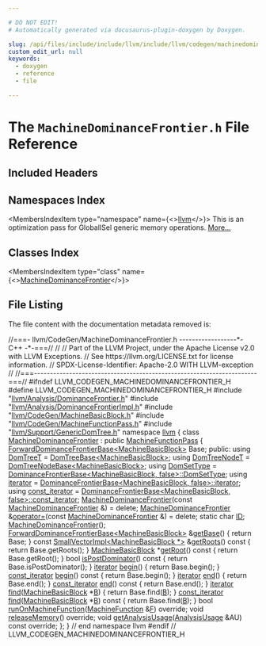 ```yaml
---

# DO NOT EDIT!
# Automatically generated via docusaurus-plugin-doxygen by Doxygen.

slug: /api/files/include/include/llvm/include/llvm/codegen/machinedominancefrontier-h
custom_edit_url: null
keywords:
  - doxygen
  - reference
  - file

---
```





# The `MachineDominanceFrontier.h` File Reference

<DoxygenPage pluginConfig={pluginConfig}>



## Included Headers

<IncludesList>
<IncludesListItem
  filePath="llvm/Analysis/DominanceFrontier.h"
  permalink="/docs/api/files/include/include/llvm/include/llvm/analysis/dominancefrontier-h"
  isLocal="true" />
<IncludesListItem
  filePath="llvm/Analysis/DominanceFrontierImpl.h"
  permalink="/docs/api/files/include/include/llvm/include/llvm/analysis/dominancefrontierimpl-h"
  isLocal="true" />
<IncludesListItem
  filePath="llvm/CodeGen/MachineBasicBlock.h"
  permalink="/docs/api/files/include/include/llvm/include/llvm/codegen/machinebasicblock-h"
  isLocal="true" />
<IncludesListItem
  filePath="llvm/CodeGen/MachineFunctionPass.h"
  permalink="/docs/api/files/include/include/llvm/include/llvm/codegen/machinefunctionpass-h"
  isLocal="true" />
<IncludesListItem
  filePath="llvm/Support/GenericDomTree.h"
  permalink="/docs/api/files/include/include/llvm/include/llvm/support/genericdomtree-h"
  isLocal="true" />
</IncludesList>

## Namespaces Index

<MembersIndex>

<MembersIndexItem
  type="namespace"
  name={<><a href="/docs/api/namespaces/llvm">llvm</a></>}>
This is an optimization pass for GlobalISel generic memory operations. <a href="/docs/api/namespaces/llvm/#details">More...</a>
</MembersIndexItem>

</MembersIndex>

## Classes Index

<MembersIndex>

<MembersIndexItem
  type="class"
  name={<><a href="/docs/api/classes/llvm/machinedominancefrontier">MachineDominanceFrontier</a></>}>
</MembersIndexItem>

</MembersIndex>


## File Listing

The file content with the documentation metadata removed is:

<ProgramListing>

<Link id="l00001" /><CodeLine lineNumber="1"><Highlight kind="comment">//===- llvm/CodeGen/MachineDominanceFrontier.h ------------------&#42;- C++ -&#42;-===//</Highlight><Highlight kind="normal"></Highlight></CodeLine>
<Link id="l00002" /><CodeLine lineNumber="2"><Highlight kind="normal"></Highlight><Highlight kind="comment">//</Highlight><Highlight kind="normal"></Highlight></CodeLine>
<Link id="l00003" /><CodeLine lineNumber="3"><Highlight kind="normal"></Highlight><Highlight kind="comment">// Part of the LLVM Project, under the Apache License v2.0 with LLVM Exceptions.</Highlight><Highlight kind="normal"></Highlight></CodeLine>
<Link id="l00004" /><CodeLine lineNumber="4"><Highlight kind="normal"></Highlight><Highlight kind="comment">// See https://llvm.org/LICENSE.txt for license information.</Highlight><Highlight kind="normal"></Highlight></CodeLine>
<Link id="l00005" /><CodeLine lineNumber="5"><Highlight kind="normal"></Highlight><Highlight kind="comment">// SPDX-License-Identifier: Apache-2.0 WITH LLVM-exception</Highlight><Highlight kind="normal"></Highlight></CodeLine>
<Link id="l00006" /><CodeLine lineNumber="6"><Highlight kind="normal"></Highlight><Highlight kind="comment">//</Highlight><Highlight kind="normal"></Highlight></CodeLine>
<Link id="l00007" /><CodeLine lineNumber="7"><Highlight kind="normal"></Highlight><Highlight kind="comment">//===----------------------------------------------------------------------===//</Highlight><Highlight kind="normal"></Highlight></CodeLine>
<Link id="l00008" /><CodeLine lineNumber="8"><Highlight kind="normal"></Highlight></CodeLine>
<Link id="l00009" /><CodeLine lineNumber="9"><Highlight kind="normal"></Highlight><Highlight kind="preprocessor">#ifndef LLVM&#95;CODEGEN&#95;MACHINEDOMINANCEFRONTIER&#95;H</Highlight><Highlight kind="normal"></Highlight></CodeLine>
<Link id="l00010" /><CodeLine lineNumber="10"><Highlight kind="normal"></Highlight><Highlight kind="preprocessor">#define LLVM&#95;CODEGEN&#95;MACHINEDOMINANCEFRONTIER&#95;H</Highlight><Highlight kind="normal"></Highlight></CodeLine>
<Link id="l00011" /><CodeLine lineNumber="11"><Highlight kind="normal"></Highlight></CodeLine>
<Link id="l00012" /><CodeLine lineNumber="12"><Highlight kind="normal"></Highlight><Highlight kind="preprocessor">#include &quot;<a href="/docs/api/files/include/include/llvm/include/llvm/analysis/dominancefrontier-h">llvm/Analysis/DominanceFrontier.h</a>&quot;</Highlight><Highlight kind="normal"></Highlight></CodeLine>
<Link id="l00013" /><CodeLine lineNumber="13"><Highlight kind="normal"></Highlight><Highlight kind="preprocessor">#include &quot;<a href="/docs/api/files/include/include/llvm/include/llvm/analysis/dominancefrontierimpl-h">llvm/Analysis/DominanceFrontierImpl.h</a>&quot;</Highlight><Highlight kind="normal"></Highlight></CodeLine>
<Link id="l00014" /><CodeLine lineNumber="14"><Highlight kind="normal"></Highlight><Highlight kind="preprocessor">#include &quot;<a href="/docs/api/files/include/include/llvm/include/llvm/codegen/machinebasicblock-h">llvm/CodeGen/MachineBasicBlock.h</a>&quot;</Highlight><Highlight kind="normal"></Highlight></CodeLine>
<Link id="l00015" /><CodeLine lineNumber="15"><Highlight kind="normal"></Highlight><Highlight kind="preprocessor">#include &quot;<a href="/docs/api/files/include/include/llvm/include/llvm/codegen/machinefunctionpass-h">llvm/CodeGen/MachineFunctionPass.h</a>&quot;</Highlight><Highlight kind="normal"></Highlight></CodeLine>
<Link id="l00016" /><CodeLine lineNumber="16"><Highlight kind="normal"></Highlight><Highlight kind="preprocessor">#include &quot;<a href="/docs/api/files/include/include/llvm/include/llvm/support/genericdomtree-h">llvm/Support/GenericDomTree.h</a>&quot;</Highlight><Highlight kind="normal"></Highlight></CodeLine>
<Link id="l00017" /><CodeLine lineNumber="17"><Highlight kind="normal"></Highlight></CodeLine>
<Link id="l00018" /><CodeLine lineNumber="18"><Highlight kind="normal"></Highlight><Highlight kind="keyword">namespace </Highlight><Highlight kind="normal"><a href="/docs/api/namespaces/llvm">llvm</a> &#123;</Highlight></CodeLine>
<Link id="l00019" /><CodeLine lineNumber="19"><Highlight kind="normal"></Highlight></CodeLine>
<Link id="l00020" /><CodeLine lineNumber="20" lineLink="/docs/api/classes/llvm/machinedominancefrontier"><Highlight kind="normal"></Highlight><Highlight kind="keyword">class </Highlight><Highlight kind="normal"><a href="/docs/api/classes/llvm/machinedominancefrontier/#abad061d9ea921f0fd55c17ab579334d9">MachineDominanceFrontier</a> : </Highlight><Highlight kind="keyword">public</Highlight><Highlight kind="normal"> <a href="/docs/api/classes/llvm/machinefunctionpass/#a29c81d2386f4a727c6d33413807530c8">MachineFunctionPass</a> &#123;</Highlight></CodeLine>
<Link id="l00021" /><CodeLine lineNumber="21"><Highlight kind="normal">  <a href="/docs/api/classes/llvm/forwarddominancefrontierbase">ForwardDominanceFrontierBase&lt;MachineBasicBlock&gt;</a> Base;</Highlight></CodeLine>
<Link id="l00022" /><CodeLine lineNumber="22"><Highlight kind="normal"></Highlight></CodeLine>
<Link id="l00023" /><CodeLine lineNumber="23"><Highlight kind="normal"></Highlight><Highlight kind="keyword">public</Highlight><Highlight kind="normal">:</Highlight></CodeLine>
<Link id="l00024" /><CodeLine lineNumber="24" lineLink="/docs/api/classes/llvm/machinedominancefrontier/#ac7c826ac6f86404e343e44432a8f4b3f"><Highlight kind="normal"> </Highlight><Highlight kind="keyword">using </Highlight><Highlight kind="normal"><a href="/docs/api/classes/llvm/machinedominancefrontier/#ac7c826ac6f86404e343e44432a8f4b3f">DomTreeT</a> = <a href="/docs/api/namespaces/llvm/#a763915fd0a536cc2d1ebe99595e3eeaf">DomTreeBase&lt;MachineBasicBlock&gt;</a>;</Highlight></CodeLine>
<Link id="l00025" /><CodeLine lineNumber="25" lineLink="/docs/api/classes/llvm/machinedominancefrontier/#ab139db22b7a6b66a82c74a1e8ff376e2"><Highlight kind="normal"> </Highlight><Highlight kind="keyword">using </Highlight><Highlight kind="normal"><a href="/docs/api/classes/llvm/machinedominancefrontier/#ab139db22b7a6b66a82c74a1e8ff376e2">DomTreeNodeT</a> = <a href="/docs/api/classes/llvm/domtreenodebase">DomTreeNodeBase&lt;MachineBasicBlock&gt;</a>;</Highlight></CodeLine>
<Link id="l00026" /><CodeLine lineNumber="26" lineLink="/docs/api/classes/llvm/machinedominancefrontier/#a8937e3e62dc43b147dcc016fb5098f54"><Highlight kind="normal"> </Highlight><Highlight kind="keyword">using </Highlight><Highlight kind="normal"><a href="/docs/api/classes/llvm/machinedominancefrontier/#a8937e3e62dc43b147dcc016fb5098f54">DomSetType</a> = <a href="/docs/api/classes/llvm/dominancefrontierbase/#abab51875dc9047ff13bd4810a547fa61">DominanceFrontierBase&lt;MachineBasicBlock, false&gt;::DomSetType</a>;</Highlight></CodeLine>
<Link id="l00027" /><CodeLine lineNumber="27" lineLink="/docs/api/classes/llvm/machinedominancefrontier/#a39cb963021de8139af4d06f61810997f"><Highlight kind="normal"> </Highlight><Highlight kind="keyword">using </Highlight><Highlight kind="normal"><a href="/docs/api/classes/llvm/machinedominancefrontier/#a39cb963021de8139af4d06f61810997f">iterator</a> = <a href="/docs/api/classes/llvm/dominancefrontierbase/#a611b830beb9f1b2536f22c1460b1c71d">DominanceFrontierBase&lt;MachineBasicBlock, false&gt;::iterator</a>;</Highlight></CodeLine>
<Link id="l00028" /><CodeLine lineNumber="28" lineLink="/docs/api/classes/llvm/machinedominancefrontier/#a5204328787ba9e3bcc30506e616b249a"><Highlight kind="normal"> </Highlight><Highlight kind="keyword">using </Highlight><Highlight kind="normal"><a href="/docs/api/classes/llvm/machinedominancefrontier/#a5204328787ba9e3bcc30506e616b249a">const&#95;iterator</a> =</Highlight></CodeLine>
<Link id="l00029" /><CodeLine lineNumber="29"><Highlight kind="normal">     <a href="/docs/api/classes/llvm/dominancefrontierbase/#ac914649957cfb11b0e85a0750cd5469b">DominanceFrontierBase&lt;MachineBasicBlock, false&gt;::const&#95;iterator</a>;</Highlight></CodeLine>
<Link id="l00030" /><CodeLine lineNumber="30"><Highlight kind="normal"></Highlight></CodeLine>
<Link id="l00031" /><CodeLine lineNumber="31" lineLink="/docs/api/classes/llvm/machinedominancefrontier/#abad061d9ea921f0fd55c17ab579334d9"><Highlight kind="normal"> <a href="/docs/api/classes/llvm/machinedominancefrontier/#abad061d9ea921f0fd55c17ab579334d9">MachineDominanceFrontier</a>(</Highlight><Highlight kind="keyword">const</Highlight><Highlight kind="normal"> <a href="/docs/api/classes/llvm/machinedominancefrontier/#abad061d9ea921f0fd55c17ab579334d9">MachineDominanceFrontier</a> &amp;) = </Highlight><Highlight kind="keyword">delete</Highlight><Highlight kind="normal">;</Highlight></CodeLine>
<Link id="l00032" /><CodeLine lineNumber="32" lineLink="/docs/api/classes/llvm/machinedominancefrontier/#af16558f379d6d98e583935f17731471c"><Highlight kind="normal"> <a href="/docs/api/classes/llvm/machinedominancefrontier/#abad061d9ea921f0fd55c17ab579334d9">MachineDominanceFrontier</a> &amp;<a href="/docs/api/classes/llvm/machinedominancefrontier/#af16558f379d6d98e583935f17731471c">operator=</a>(</Highlight><Highlight kind="keyword">const</Highlight><Highlight kind="normal"> <a href="/docs/api/classes/llvm/machinedominancefrontier/#abad061d9ea921f0fd55c17ab579334d9">MachineDominanceFrontier</a> &amp;) = </Highlight><Highlight kind="keyword">delete</Highlight><Highlight kind="normal">;</Highlight></CodeLine>
<Link id="l00033" /><CodeLine lineNumber="33"><Highlight kind="normal"></Highlight></CodeLine>
<Link id="l00034" /><CodeLine lineNumber="34" lineLink="/docs/api/classes/llvm/machinedominancefrontier/#a81756b36eb9135fd377918e0daa1f1f0"><Highlight kind="normal"> </Highlight><Highlight kind="keyword">static</Highlight><Highlight kind="normal"> </Highlight><Highlight kind="keywordtype">char</Highlight><Highlight kind="normal"> <a href="/docs/api/classes/llvm/machinedominancefrontier/#a81756b36eb9135fd377918e0daa1f1f0">ID</a>;</Highlight></CodeLine>
<Link id="l00035" /><CodeLine lineNumber="35"><Highlight kind="normal"></Highlight></CodeLine>
<Link id="l00036" /><CodeLine lineNumber="36"><Highlight kind="normal"> <a href="/docs/api/classes/llvm/machinedominancefrontier/#a8b08c5248fd0dbccca12e77a9686fe5c">MachineDominanceFrontier</a>();</Highlight></CodeLine>
<Link id="l00037" /><CodeLine lineNumber="37"><Highlight kind="normal"></Highlight></CodeLine>
<Link id="l00038" /><CodeLine lineNumber="38" lineLink="/docs/api/classes/llvm/machinedominancefrontier/#a9fbdb0c93a74a7ac789cea9e6b73dded"><Highlight kind="normal"> <a href="/docs/api/classes/llvm/forwarddominancefrontierbase">ForwardDominanceFrontierBase&lt;MachineBasicBlock&gt;</a> &amp;<a href="/docs/api/classes/llvm/machinedominancefrontier/#a9fbdb0c93a74a7ac789cea9e6b73dded">getBase</a>() &#123; </Highlight><Highlight kind="keywordflow">return</Highlight><Highlight kind="normal"> Base; &#125;</Highlight></CodeLine>
<Link id="l00039" /><CodeLine lineNumber="39"><Highlight kind="normal"></Highlight></CodeLine>
<Link id="l00040" /><CodeLine lineNumber="40" lineLink="/docs/api/classes/llvm/machinedominancefrontier/#a532986bc9793680832ff4e73a9475afa"><Highlight kind="normal"> </Highlight><Highlight kind="keyword">const</Highlight><Highlight kind="normal"> <a href="/docs/api/classes/llvm/smallvectorimpl">SmallVectorImpl&lt;MachineBasicBlock &#42;&gt;</a> &amp;<a href="/docs/api/classes/llvm/machinedominancefrontier/#a532986bc9793680832ff4e73a9475afa">getRoots</a>()</Highlight><Highlight kind="keyword"> const </Highlight><Highlight kind="normal">&#123;</Highlight></CodeLine>
<Link id="l00041" /><CodeLine lineNumber="41"><Highlight kind="normal">   </Highlight><Highlight kind="keywordflow">return</Highlight><Highlight kind="normal"> Base.getRoots();</Highlight></CodeLine>
<Link id="l00042" /><CodeLine lineNumber="42"><Highlight kind="normal">  &#125;</Highlight></CodeLine>
<Link id="l00043" /><CodeLine lineNumber="43"><Highlight kind="normal"></Highlight></CodeLine>
<Link id="l00044" /><CodeLine lineNumber="44" lineLink="/docs/api/classes/llvm/machinedominancefrontier/#a1cf0e60cb85bc0da7bf5432c7732248f"><Highlight kind="normal">  <a href="/docs/api/classes/llvm/machinebasicblock">MachineBasicBlock</a> &#42;<a href="/docs/api/classes/llvm/machinedominancefrontier/#a1cf0e60cb85bc0da7bf5432c7732248f">getRoot</a>()</Highlight><Highlight kind="keyword"> const </Highlight><Highlight kind="normal">&#123;</Highlight></CodeLine>
<Link id="l00045" /><CodeLine lineNumber="45"><Highlight kind="normal">    </Highlight><Highlight kind="keywordflow">return</Highlight><Highlight kind="normal"> Base.getRoot();</Highlight></CodeLine>
<Link id="l00046" /><CodeLine lineNumber="46"><Highlight kind="normal">  &#125;</Highlight></CodeLine>
<Link id="l00047" /><CodeLine lineNumber="47"><Highlight kind="normal"></Highlight></CodeLine>
<Link id="l00048" /><CodeLine lineNumber="48" lineLink="/docs/api/classes/llvm/machinedominancefrontier/#a8f0a7e65816129cd7cfa142d68ed1fcf"><Highlight kind="normal">  </Highlight><Highlight kind="keywordtype">bool</Highlight><Highlight kind="normal"> <a href="/docs/api/classes/llvm/machinedominancefrontier/#a8f0a7e65816129cd7cfa142d68ed1fcf">isPostDominator</a>()</Highlight><Highlight kind="keyword"> const </Highlight><Highlight kind="normal">&#123;</Highlight></CodeLine>
<Link id="l00049" /><CodeLine lineNumber="49"><Highlight kind="normal">    </Highlight><Highlight kind="keywordflow">return</Highlight><Highlight kind="normal"> Base.isPostDominator();</Highlight></CodeLine>
<Link id="l00050" /><CodeLine lineNumber="50"><Highlight kind="normal">  &#125;</Highlight></CodeLine>
<Link id="l00051" /><CodeLine lineNumber="51"><Highlight kind="normal"></Highlight></CodeLine>
<Link id="l00052" /><CodeLine lineNumber="52" lineLink="/docs/api/classes/llvm/machinedominancefrontier/#ad6d0043db0fad9c0de7dc819e41a7672"><Highlight kind="normal">  <a href="/docs/api/classes/llvm/machinedominancefrontier/#a39cb963021de8139af4d06f61810997f">iterator</a> <a href="/docs/api/classes/llvm/machinedominancefrontier/#ad6d0043db0fad9c0de7dc819e41a7672">begin</a>() &#123;</Highlight></CodeLine>
<Link id="l00053" /><CodeLine lineNumber="53"><Highlight kind="normal">    </Highlight><Highlight kind="keywordflow">return</Highlight><Highlight kind="normal"> Base.begin();</Highlight></CodeLine>
<Link id="l00054" /><CodeLine lineNumber="54"><Highlight kind="normal">  &#125;</Highlight></CodeLine>
<Link id="l00055" /><CodeLine lineNumber="55"><Highlight kind="normal"></Highlight></CodeLine>
<Link id="l00056" /><CodeLine lineNumber="56" lineLink="/docs/api/classes/llvm/machinedominancefrontier/#ac15b8380e4e7d6033eafcdb7037bdef6"><Highlight kind="normal">  <a href="/docs/api/classes/llvm/machinedominancefrontier/#a5204328787ba9e3bcc30506e616b249a">const&#95;iterator</a> <a href="/docs/api/classes/llvm/machinedominancefrontier/#ac15b8380e4e7d6033eafcdb7037bdef6">begin</a>()</Highlight><Highlight kind="keyword"> const </Highlight><Highlight kind="normal">&#123;</Highlight></CodeLine>
<Link id="l00057" /><CodeLine lineNumber="57"><Highlight kind="normal">    </Highlight><Highlight kind="keywordflow">return</Highlight><Highlight kind="normal"> Base.begin();</Highlight></CodeLine>
<Link id="l00058" /><CodeLine lineNumber="58"><Highlight kind="normal">  &#125;</Highlight></CodeLine>
<Link id="l00059" /><CodeLine lineNumber="59"><Highlight kind="normal"></Highlight></CodeLine>
<Link id="l00060" /><CodeLine lineNumber="60" lineLink="/docs/api/classes/llvm/machinedominancefrontier/#adb7dab78b4801a40b04f09ba9484242a"><Highlight kind="normal">  <a href="/docs/api/classes/llvm/machinedominancefrontier/#a39cb963021de8139af4d06f61810997f">iterator</a> <a href="/docs/api/classes/llvm/machinedominancefrontier/#adb7dab78b4801a40b04f09ba9484242a">end</a>() &#123;</Highlight></CodeLine>
<Link id="l00061" /><CodeLine lineNumber="61"><Highlight kind="normal">    </Highlight><Highlight kind="keywordflow">return</Highlight><Highlight kind="normal"> Base.end();</Highlight></CodeLine>
<Link id="l00062" /><CodeLine lineNumber="62"><Highlight kind="normal">  &#125;</Highlight></CodeLine>
<Link id="l00063" /><CodeLine lineNumber="63"><Highlight kind="normal"></Highlight></CodeLine>
<Link id="l00064" /><CodeLine lineNumber="64" lineLink="/docs/api/classes/llvm/machinedominancefrontier/#a78c58a10db5d20736dec25c0657602f1"><Highlight kind="normal">  <a href="/docs/api/classes/llvm/machinedominancefrontier/#a5204328787ba9e3bcc30506e616b249a">const&#95;iterator</a> <a href="/docs/api/classes/llvm/machinedominancefrontier/#a78c58a10db5d20736dec25c0657602f1">end</a>()</Highlight><Highlight kind="keyword"> const </Highlight><Highlight kind="normal">&#123;</Highlight></CodeLine>
<Link id="l00065" /><CodeLine lineNumber="65"><Highlight kind="normal">    </Highlight><Highlight kind="keywordflow">return</Highlight><Highlight kind="normal"> Base.end();</Highlight></CodeLine>
<Link id="l00066" /><CodeLine lineNumber="66"><Highlight kind="normal">  &#125;</Highlight></CodeLine>
<Link id="l00067" /><CodeLine lineNumber="67"><Highlight kind="normal"></Highlight></CodeLine>
<Link id="l00068" /><CodeLine lineNumber="68" lineLink="/docs/api/classes/llvm/machinedominancefrontier/#a6ff0032da5ea4b0aaaf5ccf53bcbb239"><Highlight kind="normal">  <a href="/docs/api/classes/llvm/machinedominancefrontier/#a39cb963021de8139af4d06f61810997f">iterator</a> <a href="/docs/api/classes/llvm/machinedominancefrontier/#a6ff0032da5ea4b0aaaf5ccf53bcbb239">find</a>(<a href="/docs/api/classes/llvm/machinebasicblock">MachineBasicBlock</a> &#42;<a href="/docs/api/files/lib/lib/ir/builtingcs-cpp/#ae76959fe811ba090de4cba69ac00f1da">B</a>) &#123;</Highlight></CodeLine>
<Link id="l00069" /><CodeLine lineNumber="69"><Highlight kind="normal">    </Highlight><Highlight kind="keywordflow">return</Highlight><Highlight kind="normal"> Base.find(<a href="/docs/api/files/lib/lib/ir/builtingcs-cpp/#ae76959fe811ba090de4cba69ac00f1da">B</a>);</Highlight></CodeLine>
<Link id="l00070" /><CodeLine lineNumber="70"><Highlight kind="normal">  &#125;</Highlight></CodeLine>
<Link id="l00071" /><CodeLine lineNumber="71"><Highlight kind="normal"></Highlight></CodeLine>
<Link id="l00072" /><CodeLine lineNumber="72" lineLink="/docs/api/classes/llvm/machinedominancefrontier/#a2cad0e83e72ee0bbfb9bb5fc2c5cd156"><Highlight kind="normal">  <a href="/docs/api/classes/llvm/machinedominancefrontier/#a5204328787ba9e3bcc30506e616b249a">const&#95;iterator</a> <a href="/docs/api/classes/llvm/machinedominancefrontier/#a2cad0e83e72ee0bbfb9bb5fc2c5cd156">find</a>(<a href="/docs/api/classes/llvm/machinebasicblock">MachineBasicBlock</a> &#42;<a href="/docs/api/files/lib/lib/ir/builtingcs-cpp/#ae76959fe811ba090de4cba69ac00f1da">B</a>)</Highlight><Highlight kind="keyword"> const </Highlight><Highlight kind="normal">&#123;</Highlight></CodeLine>
<Link id="l00073" /><CodeLine lineNumber="73"><Highlight kind="normal">    </Highlight><Highlight kind="keywordflow">return</Highlight><Highlight kind="normal"> Base.find(<a href="/docs/api/files/lib/lib/ir/builtingcs-cpp/#ae76959fe811ba090de4cba69ac00f1da">B</a>);</Highlight></CodeLine>
<Link id="l00074" /><CodeLine lineNumber="74"><Highlight kind="normal">  &#125;</Highlight></CodeLine>
<Link id="l00075" /><CodeLine lineNumber="75"><Highlight kind="normal"></Highlight></CodeLine>
<Link id="l00076" /><CodeLine lineNumber="76"><Highlight kind="normal">  </Highlight><Highlight kind="keywordtype">bool</Highlight><Highlight kind="normal"> <a href="/docs/api/classes/llvm/machinedominancefrontier/#a7adff5b591287262995012ab54c12c08">runOnMachineFunction</a>(<a href="/docs/api/classes/llvm/machinefunction">MachineFunction</a> &amp;<a href="/docs/api/files/lib/lib/support/md5-cpp/#a96d73bbd7af15cb1fc38c3f4a3bd82e9">F</a>) </Highlight><Highlight kind="keyword">override</Highlight><Highlight kind="normal">;</Highlight></CodeLine>
<Link id="l00077" /><CodeLine lineNumber="77"><Highlight kind="normal"></Highlight></CodeLine>
<Link id="l00078" /><CodeLine lineNumber="78"><Highlight kind="normal">  </Highlight><Highlight kind="keywordtype">void</Highlight><Highlight kind="normal"> <a href="/docs/api/classes/llvm/machinedominancefrontier/#ac7b1a62245d0d59c3964922d4d0693d7">releaseMemory</a>() </Highlight><Highlight kind="keyword">override</Highlight><Highlight kind="normal">;</Highlight></CodeLine>
<Link id="l00079" /><CodeLine lineNumber="79"><Highlight kind="normal"></Highlight></CodeLine>
<Link id="l00080" /><CodeLine lineNumber="80"><Highlight kind="normal">  </Highlight><Highlight kind="keywordtype">void</Highlight><Highlight kind="normal"> <a href="/docs/api/classes/llvm/machinedominancefrontier/#a15b4c7bc0355aff1097b39ec564024bb">getAnalysisUsage</a>(<a href="/docs/api/classes/llvm/analysisusage">AnalysisUsage</a> &amp;AU) </Highlight><Highlight kind="keyword">const override</Highlight><Highlight kind="normal">;</Highlight></CodeLine>
<Link id="l00081" /><CodeLine lineNumber="81"><Highlight kind="normal">&#125;;</Highlight></CodeLine>
<Link id="l00082" /><CodeLine lineNumber="82"><Highlight kind="normal"></Highlight></CodeLine>
<Link id="l00083" /><CodeLine lineNumber="83"><Highlight kind="normal">&#125; </Highlight><Highlight kind="comment">// end namespace llvm</Highlight><Highlight kind="normal"></Highlight></CodeLine>
<Link id="l00084" /><CodeLine lineNumber="84"><Highlight kind="normal"></Highlight></CodeLine>
<Link id="l00085" /><CodeLine lineNumber="85"><Highlight kind="normal"></Highlight><Highlight kind="preprocessor">#endif </Highlight><Highlight kind="comment">// LLVM&#95;CODEGEN&#95;MACHINEDOMINANCEFRONTIER&#95;H</Highlight><Highlight kind="normal"></Highlight></CodeLine>

</ProgramListing>

</DoxygenPage>
